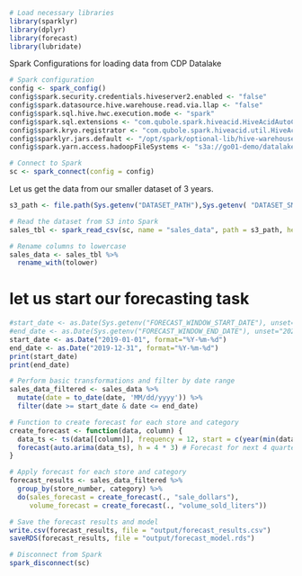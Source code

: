 ```r
# Load necessary libraries
library(sparklyr)
library(dplyr)
library(forecast)
library(lubridate)
```
Spark Configurations for loading data from CDP Datalake
```r

# Spark configuration
config <- spark_config()
config$spark.security.credentials.hiveserver2.enabled <- "false"
config$spark.datasource.hive.warehouse.read.via.llap <- "false"
config$spark.sql.hive.hwc.execution.mode <- "spark"
config$spark.sql.extensions <- "com.qubole.spark.hiveacid.HiveAcidAutoConvertExtension"
config$spark.kryo.registrator <- "com.qubole.spark.hiveacid.util.HiveAcidKyroRegistrator"
config$sparklyr.jars.default <- "/opt/spark/optional-lib/hive-warehouse-connector-assembly.jar"
config$spark.yarn.access.hadoopFileSystems <- "s3a://go01-demo/datalake/warehouse/tablespace/managed/hive"

# Connect to Spark
sc <- spark_connect(config = config)
```

Let us get the data from our smaller dataset of 3 years.
```r

s3_path <- file.path(Sys.getenv("DATASET_PATH"),Sys.getenv( "DATASET_SMALL_NAME"))

# Read the dataset from S3 into Spark
sales_tbl <- spark_read_csv(sc, name = "sales_data", path = s3_path, header = TRUE, infer_schema = TRUE)

# Rename columns to lowercase
sales_data <- sales_tbl %>%
  rename_with(tolower)

```
# let us start our forecasting task
```r
#start_date <- as.Date(Sys.getenv("FORECAST_WINDOW_START_DATE"), unset="2019-01-01", format="%Y-%m-%d")
#end_date <- as.Date(Sys.getenv("FORECAST_WINDOW_END_DATE"), unset="2021-12-31")
start_date <- as.Date("2019-01-01", format="%Y-%m-%d")
end_date <- as.Date("2019-12-31", format="%Y-%m-%d")
print(start_date)
print(end_date)
```

```r

# Perform basic transformations and filter by date range
sales_data_filtered <- sales_data %>%
  mutate(date = to_date(date, 'MM/dd/yyyy')) %>%
  filter(date >= start_date & date <= end_date)

# Function to create forecast for each store and category
create_forecast <- function(data, column) {
  data_ts <- ts(data[[column]], frequency = 12, start = c(year(min(data$date)), month(min(data$date))))
  forecast(auto.arima(data_ts), h = 4 * 3) # Forecast for next 4 quarters
}

# Apply forecast for each store and category
forecast_results <- sales_data_filtered %>%
  group_by(store_number, category) %>%
  do(sales_forecast = create_forecast(., "sale_dollars"),
     volume_forecast = create_forecast(., "volume_sold_liters"))

# Save the forecast results and model
write.csv(forecast_results, file = "output/forecast_results.csv")
saveRDS(forecast_results, file = "output/forecast_model.rds")

# Disconnect from Spark
spark_disconnect(sc)


```


